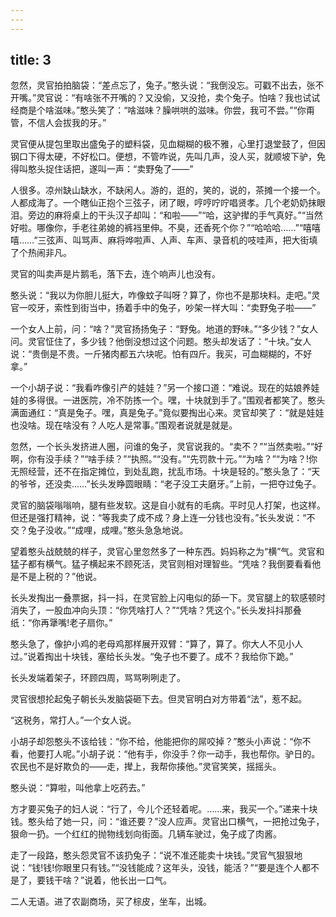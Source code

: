 ```yaml
---
---
---
```

title: 3
---



忽然，灵官拍拍脑袋：“差点忘了，兔子。”憨头说：“我倒没忘。可戳不出去，张不开嘴。”灵官说：“有啥张不开嘴的？又没偷，又没抢，卖个兔子。怕啥？我也试试经商是个啥滋味。”憨头笑了：“啥滋味？臊哄哄的滋味。你尝，我可不尝。”“你甭管，不信人会拔我的牙。”

灵官便从提包里取出盛兔子的塑料袋，见血糊糊的极不雅，心里打退堂鼓了，但因钢口下得太硬，不好松口。便想，不管咋说，先叫几声，没人买，就顺坡下驴，免得叫憨头捉住话把，遂叫一声：“卖野兔了——”

人很多。凉州缺山缺水，不缺闲人。游的，逛的，笑的，说的，茶摊一个接一个。人都成海了。一个瞎仙正抱个三弦子，闭了眼，哼哼咛咛唱贤孝。几个老奶奶抹眼泪。旁边的麻将桌上的干头汉子却叫：“和啦——”“哈，这驴撵的手气真好。”“当然好啦。哪像你，手老往弟媳的裤裆里伸。不臭，还香死个你？”“哈哈哈……”“嘻嘻嘻……”三弦声、叫骂声、麻将哗啦声、人声、车声、录音机的吱哇声，把大街填了个热闹非凡。

灵官的叫卖声是片鹅毛，落下去，连个响声儿也没有。

憨头说：“我以为你胆儿挺大，咋像蚊子叫呀？算了，你也不是那块料。走吧。”灵官一咬牙，索性到街当中，扬着手中的兔子，吵架一样大叫：“卖野兔子啦——”

一个女人上前，问：“啥？”灵官扬扬兔子：“野兔。地道的野味。”“多少钱？”女人问。灵官怔住了，多少钱？他倒没想过这个问题。憨头却发话了：“十块。”女人说：“贵倒是不贵。一斤猪肉都五六块呢。怕有四斤。我买，可血糊糊的，不好拿。”

一个小胡子说：“我看咋像引产的娃娃？”另一个接口道：“难说。现在的姑娘养娃娃的多得很。一进医院，冷不防拣一个。嘿，十块就到手了。”围观者都笑了。憨头满面通红：“真是兔子。嘿，真是兔子。”竟似要掏出心来。灵官却笑了：“就是娃娃也没啥。现在啥没有？人吃人是常事。”围观者说就是就是。

忽然，一个长头发挤进人圈，问谁的兔子，灵官说我的。“卖不？”“当然卖啦。”“好啊，你有没手续？”“啥手续？”“执照。”“没有。”“先罚款十元。”“为啥？”“为啥？!你无照经营，还不在指定摊位，到处乱跑，扰乱市场。十块是轻的。”憨头急了：“天的爷爷，还没卖……”长头发睁圆眼睛：“老子没工夫磨牙。”上前，一把夺过兔子。

灵官的脑袋嗡嗡响，腿有些发软。这是自小就有的毛病。平时见人打架，也这样。但还是强打精神，说：“等我卖了成不成？身上连一分钱也没有。”长头发说：“不交？兔子没收。”“成哩，成哩。”憨头急急地说。

望着憨头战兢兢的样子，灵官心里忽然多了一种东西。妈妈称之为“横”气。灵官和猛子都有横气。猛子横起来不顾死活，灵官则相对理智些。“凭啥？我倒要看看他是不是上税的？”他说。

长头发掏出一叠票据，抖一抖，在灵官脸上闪电似的舔一下。灵官腿上的软感顿时消失了，一股血冲向头顶：“你凭啥打人？”“凭啥？凭这个。”长头发抖抖那叠纸：“你再犟嘴!老子扇你。”

憨头急了，像护小鸡的老母鸡那样展开双臂：“算了，算了。你大人不见小人过。”说着掏出十块钱，塞给长头发。“兔子也不要了。成不？我给你下跪。”

长头发端着架子，环顾四周，骂骂咧咧走了。

灵官很想抡起兔子朝长头发脑袋砸下去。但灵官明白对方带着“法”，惹不起。

“这税务，常打人。”一个女人说。

小胡子却怨憨头不该给钱：“你不给，他能把你的屌咬掉？”憨头小声说：“你不看，他要打人呢。”小胡子说：“他有手，你没手？你一动手，我也帮你。驴日的。农民也不是好欺负的——走，撵上，我帮你揍他。”灵官笑笑，摇摇头。

憨头说：“算啦，叫他拿上吃药去。”

方才要买兔子的妇人说：“行了，今儿个还轻着呢。……来，我买一个。”递来十块钱。憨头给了她一只，问：“谁还要？”没人应声。灵官出口横气，一把抢过兔子，狠命一扔。一个红红的抛物线划向街面。几辆车驶过，兔子成了肉酱。

走了一段路，憨头怨灵官不该扔兔子：“说不准还能卖十块钱。”灵官气狠狠地说：“钱!钱!你眼里只有钱。”“没钱能成？这年头，没钱，能活？”“要是连个人都不是了，要钱干啥？”说着，他长出一口气。

二人无语。进了农副商场，买了棕皮，坐车，出城。